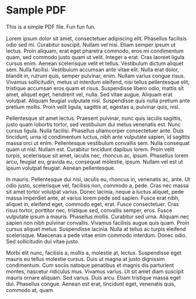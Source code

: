 # Sample PDF

This is a simple PDF ﬁle. Fun fun fun.

Lorem ipsum dolor sit amet, consectetuer adipiscing elit. Phasellus facilisis odio sed mi.
Curabitur suscipit. Nullam vel nisi. Etiam semper ipsum ut lectus. Proin aliquam, erat eget
pharetra commodo, eros mi condimentum quam, sed commodo justo quam ut velit.
Integer a erat. Cras laoreet ligula cursus enim. Aenean scelerisque velit et tellus.
Vestibulum dictum aliquet sem. Nulla facilisi. Vestibulum accumsan ante vitae elit. Nulla
erat dolor, blandit in, rutrum quis, semper pulvinar, enim. Nullam varius congue risus.
Vivamus sollicitudin, metus ut interdum eleifend, nisi tellus pellentesque elit, tristique
accumsan eros quam et risus. Suspendisse libero odio, mattis sit amet, aliquet eget,
hendrerit vel, nulla. Sed vitae augue. Aliquam erat volutpat. Aliquam feugiat vulputate nisl.
Suspendisse quis nulla pretium ante pretium mollis. Proin velit ligula, sagittis at, egestas a,
pulvinar quis, nisl.

Pellentesque sit amet lectus. Praesent pulvinar, nunc quis iaculis sagittis, justo quam
lobortis tortor, sed vestibulum dui metus venenatis est. Nunc cursus ligula. Nulla facilisi.
Phasellus ullamcorper consectetuer ante. Duis tincidunt, urna id condimentum luctus, nibh
ante vulputate sapien, id sagittis massa orci ut enim. Pellentesque vestibulum convallis
sem. Nulla consequat quam ut nisl. Nullam est. Curabitur tincidunt dapibus lorem. Proin
velit turpis, scelerisque sit amet, iaculis nec, rhoncus ac, ipsum. Phasellus lorem arcu,
feugiat eu, gravida eu, consequat molestie, ipsum. Nullam vel est ut ipsum volutpat
feugiat. Aenean pellentesque.

In mauris. Pellentesque dui nisi, iaculis eu, rhoncus in, venenatis ac, ante. Ut odio justo,
scelerisque vel, facilisis non, commodo a, pede. Cras nec massa sit amet tortor volutpat
varius. Donec lacinia, neque a luctus aliquet, pede massa imperdiet ante, at varius lorem
pede sed sapien. Fusce erat nibh, aliquet in, eleifend eget, commodo eget, erat. Fusce
consectetuer. Cras risus tortor, porttitor nec, tristique sed, convallis semper, eros. Fusce
vulputate ipsum a mauris. Phasellus mollis. Curabitur sed urna. Aliquam nec sapien non
nibh pulvinar convallis. Vivamus facilisis augue quis quam. Proin cursus aliquet metus.
Suspendisse lacinia. Nulla at tellus ac turpis eleifend scelerisque. Maecenas a pede vitae
enim commodo interdum. Donec odio. Sed sollicitudin dui vitae justo.

Morbi elit nunc, facilisis a, mollis a, molestie at, lectus. Suspendisse eget mauris eu tellus
molestie cursus. Duis ut magna at justo dignissim condimentum. Cum sociis natoque
penatibus et magnis dis parturient montes, nascetur ridiculus mus. Vivamus varius. Ut sit
amet diam suscipit mauris ornare aliquam. Sed varius. Duis arcu. Etiam tristique massa
eget dui. Phasellus congue. Aenean est erat, tincidunt eget, venenatis quis, commodo at,
quam.
